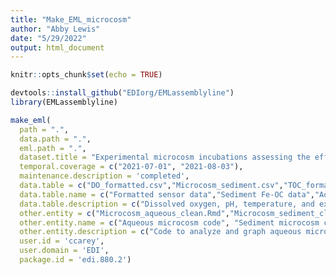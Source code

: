 ```yaml
---
title: "Make_EML_microcosm"
author: "Abby Lewis"
date: "5/29/2022"
output: html_document
---
```


```r
knitr::opts_chunk$set(echo = TRUE)
```

```r
devtools::install_github("EDIorg/EMLassemblyline")
library(EMLassemblyline)

make_eml(
  path = ".",
  data.path = ".",
  eml.path = ".",
  dataset.title = "Experimental microcosm incubations assessing the effect of hypoxia on aqueous iron and organic carbon, pH, sediment organic carbon, and sediment iron-bound organic carbon",
  temporal.coverage = c("2021-07-01", "2021-08-03"),
  maintenance.description = 'completed',
  data.table = c("DO_formatted.csv","Microcosm_sediment.csv","TOC_formatted.csv","acidified_Fe_formatted.csv","ICP_clean.csv"),
  data.table.name = c("Formatted sensor data","Sediment Fe-OC data","Aqueous organic carbon","Aqueous iron","ICP data"),
  data.table.description = c("Dissolved oxygen, pH, temperature, and experimental observations","Sediment Fe-OC data","Aqueous organic carbon","Aqueous iron","ICP data"),
  other.entity = c("Microcosm_aqueous_clean.Rmd","Microcosm_sediment_clean.Rmd"),
  other.entity.name = c("Aqueous microcosm code", "Sediment microcosm code"),
  other.entity.description = c("Code to analyze and graph aqueous microcoms data","Code to analyze and graph sediment microcosm data"),
  user.id = 'ccarey',
  user.domain = 'EDI',
  package.id = 'edi.880.2')

```


